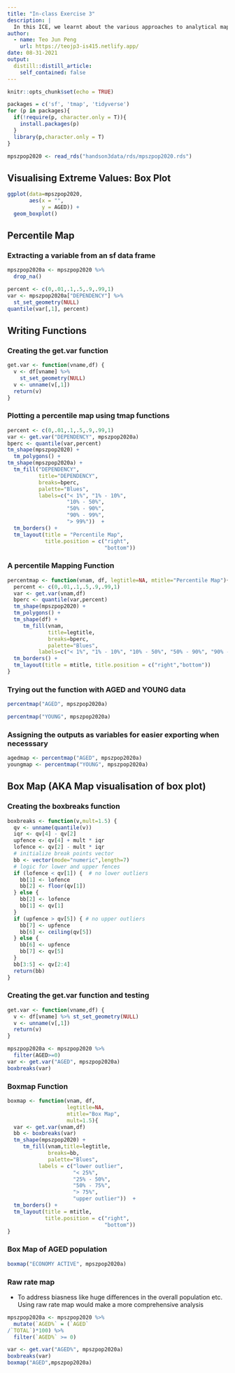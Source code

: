 ```yaml
---
title: "In-class Exercise 3"
description: |
  In this ICE, we learnt about the various approaches to analytical mapping.
author:
  - name: Teo Jun Peng
    url: https://teojp3-is415.netlify.app/
date: 08-31-2021
output:
  distill::distill_article:
    self_contained: false
---
```



```r
knitr::opts_chunk$set(echo = TRUE)
```

```r
packages = c('sf', 'tmap', 'tidyverse')
for (p in packages){
  if(!require(p, character.only = T)){
    install.packages(p)
  }
  library(p,character.only = T)
}

mpszpop2020 <- read_rds("handson3data/rds/mpszpop2020.rds")
```

## Visualising Extreme Values: Box Plot

```r
ggplot(data=mpszpop2020, 
       aes(x = "", 
           y = AGED)) +
  geom_boxplot()
```

## Percentile Map

### Extracting a variable from an sf data frame  

```r
mpszpop2020a <- mpszpop2020 %>%
  drop_na()

percent <- c(0,.01,.1,.5,.9,.99,1)
var <- mpszpop2020a["DEPENDENCY"] %>%
  st_set_geometry(NULL)
quantile(var[,1], percent)
```
## Writing Functions

### Creating the get.var function

```r
get.var <- function(vname,df) {
  v <- df[vname] %>% 
    st_set_geometry(NULL)
  v <- unname(v[,1])
  return(v)
}
```

### Plotting a percentile map using tmap functions

```r
percent <- c(0,.01,.1,.5,.9,.99,1)
var <- get.var("DEPENDENCY", mpszpop2020a)
bperc <- quantile(var,percent)
tm_shape(mpszpop2020) +
  tm_polygons() +
tm_shape(mpszpop2020a) +
  tm_fill("DEPENDENCY",
          title="DEPENDENCY",
          breaks=bperc,
          palette="Blues",
          labels=c("< 1%", "1% - 10%",
                   "10% - 50%", 
                   "50% - 90%",
                   "90% - 99%", 
                   "> 99%"))  +
  tm_borders() +
  tm_layout(title = "Percentile Map", 
            title.position = c("right",
                               "bottom"))
```
### A percentile Mapping Function

```r
percentmap <- function(vnam, df, legtitle=NA, mtitle="Percentile Map"){
  percent <- c(0,.01,.1,.5,.9,.99,1)
  var <- get.var(vnam,df)
  bperc <- quantile(var,percent)
  tm_shape(mpszpop2020) +
  tm_polygons() +
  tm_shape(df) +
     tm_fill(vnam,
             title=legtitle,
             breaks=bperc,
             palette="Blues",
          labels=c("< 1%", "1% - 10%", "10% - 50%", "50% - 90%", "90% - 99%", "> 99%"))  +
  tm_borders() +
  tm_layout(title = mtitle, title.position = c("right","bottom"))
}
```

### Trying out the function with AGED and YOUNG data

```r
percentmap("AGED", mpszpop2020a)
```

```r
percentmap("YOUNG", mpszpop2020a)
```
### Assigning the outputs as variables for easier exporting when necesssary

```r
agedmap <- percentmap("AGED", mpszpop2020a)
youngmap <- percentmap("YOUNG", mpszpop2020a)
```

## Box Map (AKA Map visualisation of box plot)

### Creating the boxbreaks function

```r
boxbreaks <- function(v,mult=1.5) {
  qv <- unname(quantile(v))
  iqr <- qv[4] - qv[2]
  upfence <- qv[4] + mult * iqr
  lofence <- qv[2] - mult * iqr
  # initialize break points vector
  bb <- vector(mode="numeric",length=7)
  # logic for lower and upper fences
  if (lofence < qv[1]) {  # no lower outliers
    bb[1] <- lofence
    bb[2] <- floor(qv[1])
  } else {
    bb[2] <- lofence
    bb[1] <- qv[1]
  }
  if (upfence > qv[5]) { # no upper outliers
    bb[7] <- upfence
    bb[6] <- ceiling(qv[5])
  } else {
    bb[6] <- upfence
    bb[7] <- qv[5]
  }
  bb[3:5] <- qv[2:4]
  return(bb)
}
```

### Creating the get.var function and testing

```r
get.var <- function(vname,df) {
  v <- df[vname] %>% st_set_geometry(NULL)
  v <- unname(v[,1])
  return(v)
}

mpszpop2020a <- mpszpop2020 %>%
  filter(AGED>=0)
var <- get.var("AGED", mpszpop2020a)
boxbreaks(var)
```
### Boxmap Function

```r
boxmap <- function(vnam, df, 
                   legtitle=NA,
                   mtitle="Box Map",
                   mult=1.5){
  var <- get.var(vnam,df)
  bb <- boxbreaks(var)
  tm_shape(mpszpop2020) +
     tm_fill(vnam,title=legtitle,
             breaks=bb,
             palette="Blues",
          labels = c("lower outlier", 
                     "< 25%", 
                     "25% - 50%", 
                     "50% - 75%",
                     "> 75%", 
                     "upper outlier"))  +
  tm_borders() +
  tm_layout(title = mtitle, 
            title.position = c("right",
                               "bottom"))
}
```

### Box Map of AGED population

```r
boxmap("ECONOMY ACTIVE", mpszpop2020a)
```
### Raw rate map

- To address biasness like huge differences in the overall population etc. Using raw rate map would make a more comprehensive analysis

```r
mpszpop2020a <- mpszpop2020 %>%
  mutate(`AGED%` = (`AGED`
/`TOTAL`)*100) %>%
  filter(`AGED%` >= 0)
```

```r
var <- get.var("AGED%", mpszpop2020a)
boxbreaks(var)
boxmap("AGED",mpszpop2020a)
```









